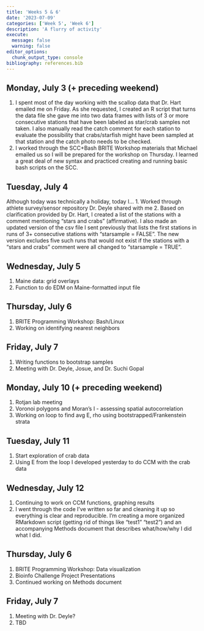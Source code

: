```yaml
---
title: 'Weeks 5 & 6'
date: '2023-07-09'
categories: ['Week 5', 'Week 6']
description: 'A flurry of activity'
execute: 
  message: false
  warning: false
editor_options: 
  chunk_output_type: console
bibliography: references.bib
---
```


## Monday, July 3 (+ preceding weekend)

1. I spent most of the day working with the scallop data that Dr. Hart emailed me on Friday. As she requested, I created an R script that turns the data file she gave me into two data frames with lists of 3 or more consecutive stations that have been labeled as star/crab samples not taken. I also manually read the catch comment for each station to evaluate the possibility that crabs/starfish might have been sampled at that station and the catch photo needs to be checked.
2. I worked through the SCC+Bash BRITE Workshop materials that Michael emailed us so I will be prepared for the workshop on Thursday. I learned a great deal of new syntax and practiced creating and running basic bash scripts on the SCC.

## Tuesday, July 4

Although today was technically a holiday, today I...
1. Worked through athlete survey/sensor repository Dr. Deyle shared with me
2. Based on clarification provided by Dr. Hart, I created a list of the stations with a comment mentioning "stars and crabs" (affirmative). I also made an updated version of the csv file I sent previously that lists the first stations in runs of 3+ consecutive stations with "starsample = FALSE". The new version excludes five such runs that would not exist if the stations with a "stars and crabs" comment were all changed to "starsample = TRUE".

## Wednesday, July 5

1. Maine data: grid overlays
2. Function to do EDM on Maine-formatted input file

## Thursday, July 6

1. BRITE Programming Workshop: Bash/Linux
2. Working on identifying nearest neighbors

## Friday, July 7

1. Writing functions to bootstrap samples
2. Meeting with Dr. Deyle, Josue, and Dr. Suchi Gopal

## Monday, July 10 (+ preceding weekend)

1. Rotjan lab meeting
2. Voronoi polygons and Moran's I - assessing spatial autocorrelation
3. Working on loop to find avg E, rho using bootstrapped/Frankenstein strata

## Tuesday, July 11

1. Start exploration of crab data
2. Using E from the loop I developed yesterday to do CCM with the crab data

## Wednesday, July 12

1. Continuing to work on CCM functions, graphing results
2. I went through the code I've written so far and cleaning it up so everything is clear and reproducible. I'm creating a more organized RMarkdown script (getting rid of things like "test1" "test2") and an accompanying Methods document that describes what/how/why I did what I did.

## Thursday, July 6

1. BRITE Programming Workshop: Data visualization
2. Bioinfo Challenge Project Presentations
3. Continued working on Methods document

## Friday, July 7

1. Meeting with Dr. Deyle?
2. TBD